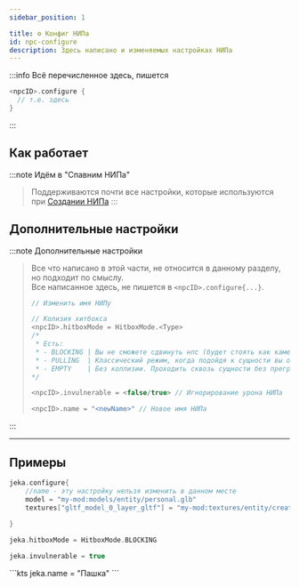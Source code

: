 ```yaml
---
sidebar_position: 1

title: ⚙️ Конфиг НИПа
id: npc-configure
description: Здесь написано и изменяемых настройках НИПа
---
```



<ToBeta url='welcome' />


:::info Всё перечисленное здесь, пишется
```kts
<npcID>.configure {
  // т.е. здесь
}
```
:::

## Как работает

:::note Идём в "Спавним НИПа"
>  Поддерживаются почти все настройки, которые используются при [Создании НИПа](./0-npc-create.mdx)
:::

## Дополнительные настройки

:::note Дополнительные настройки
>  Все что написано в этой части, не относится в данному разделу, но подходит по смыслу.  
>  Все написанное здесь, не пишется в `<npcID>.configure{...}`.
> ```kts
> // Изменить имя НИПу
> 
> // Колизия хитбокса
> <npcID>.hitboxMode = HitboxMode.<Type>
> /* 
>  * Есть:
>  * - BLOCKING | Вы не сможете сдвинуть нпс (будет стоять как камень)
>  * - PULLING  | Классический режим, когда подойдя к сущности вы отталкиваетесь друг от друга
>  * - EMPTY    | Без коллизии. Проходить сквозь сущности без преград
> */
> 
> <npcID>.invulnerable = <false/true> // Игнорирование урона НИПа
>
> <npcID>.name = "<newName>" // Новое имя НИПа
> ```
:::

---

## Примеры

<Tabs>
<TabItem value="configureNPC" label="Пример настроек" attributes={{className: styles.def}}>

```kts
jeka.configure{
    //name - эту настройку нельзя изменить в данном месте
    model = "my-mod:models/entity/personal.glb"
    textures["gltf_model_0_layer_gltf"] = "my-mod:textures/entity/creatures.png"
    
}
```

</TabItem>
<TabItem value="hitboxMode" label="Режим хитбокса" attributes={{className: styles.def}}>

```kts
jeka.hitboxMode = HitboxMode.BLOCKING
```

</TabItem>
<TabItem value="ignoreDamage" label="Игнорировать урон" attributes={{className: styles.def}}>

```kts
jeka.invulnerable = true
```

</TabItem>
<TabItem value="changeName" label="Изменить имя НИПу" attributes={{className: styles.def}}>
```kts
jeka.name = "Пашка"
```

</TabItem>
</Tabs>